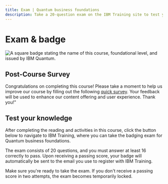 ```yaml
---
title: Exam | Quantum business foundations
description: Take a 20-question exam on the IBM Training site to test your quantum business skills and receive a badge through Credly.
---
```


# Exam & badge

![A square badge stating the name of this course, foundational level, and issued by IBM Quantum.](/learning/images/courses/quantum-business-foundations/exam/badge.avif)

## Post-Course Survey

Congratulations on completing this course! Please take a moment to help us improve our course by filling out the following [quick survey](https://your.feedback.ibm.com/jfe/form/SV_9EoiWO5bbHxqUPc). Your feedback will be used to enhance our content offering and user experience. Thank you!"

## Test your knowledge

After completing the reading and activities in this course, click the button below to navigate to IBM Training, where you can take the badging exam for Quantum business foundations.

The exam consists of 20 questions, and you must answer at least 16 correctly to pass. Upon receiving a passing score, your badge will automatically be sent to the email you use to register with IBM Training.

Make sure you're ready to take the exam. If you don't receive a passing score in two attempts, the exam becomes temporarily locked.

<LaunchExamButton href="https://www.ibm.com/training/course/quantum-business-foundations-badge-quiz-DL46104G" />
